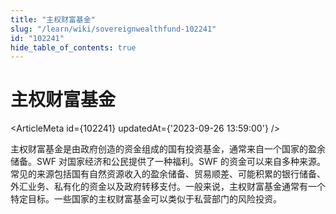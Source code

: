 ```yaml
---
title: "主权财富基金"
slug: "/learn/wiki/sovereignwealthfund-102241"
id: "102241"
hide_table_of_contents: true
---
```



# 主权财富基金

<ArticleMeta id={102241} updatedAt={'2023-09-26 13:59:00'} />
<div className='border-solid border-b border-t-0 my-4 border-[var(--ifm-color-gray-300)]' />

主权财富基金是由政府创造的资金组成的国有投资基金，通常来自一个国家的盈余储备。SWF 对国家经济和公民提供了一种福利。SWF 的资金可以来自多种来源。常见的来源包括国有自然资源收入的盈余储备、贸易顺差、可能积累的银行储备、外汇业务、私有化的资金以及政府转移支付。一般来说，主权财富基金通常有一个特定目标。一些国家的主权财富基金可以类似于私营部门的风险投资。
